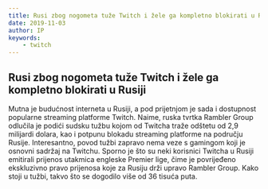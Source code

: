 ```yaml
---
title: Rusi zbog nogometa tuže Twitch i žele ga kompletno blokirati u Rusiji
date: 2019-11-03
author: IP
keywords:
    - twitch
---
```


## Rusi zbog nogometa tuže Twitch i žele ga kompletno blokirati u Rusiji

Mutna je budućnost interneta u Rusiji, a pod prijetnjom je sada i dostupnost popularne streaming platforme Twitch. Naime, ruska tvrtka Rambler Group odlučila 
je podići sudsku tužbu kojom od Twitcha traže odštetu od 2,9 milijardi dolara, kao i potpunu blokadu streaming platforme na području Rusije.
Interesantno, povod tužbi zapravo nema veze s gamingom koji je osnovni sadržaj na Twitchu. Sporno je što su neki korisnici Twitcha u Rusiji 
emitirali prijenos utakmica engleske Premier lige, čime je povrijeđeno ekskluzivno pravo prijenosa koje za Rusiju drži upravo Rambler Group. 
Kako stoji u tužbi, takvo što se dogodilo više od 36 tisuća puta.